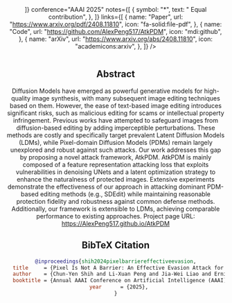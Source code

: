 






<Header
  title={frontmatter.title}
  authors={[
    {
      name: "Chun-Yen Shih",
      url: "",
      notes: ["*", "1", "2"],
    },
    {
      name: "Li-Xuan Peng",
      url: "https://alexpeng517.github.io/",
      notes: ["*", "1"],
    },
    {
      name: "Jia-Wei Liao",
      url: "https://jwliao1209.github.io/",
      notes: ["*", "1", "2"],
    },
    {
      name: "Ernie Chu",
      url: "https://www.cs.jhu.edu/~schu23/",
      notes: ["*", "3"],
    },
    {
      name: "Cheng-Fu Chou",
      url: "https://www.csie.ntu.edu.tw/~ccf/",
      notes: ["2"],
    },
    {
      name: "Jun-Cheng Chen",
      url: "https://homepage.citi.sinica.edu.tw/pages/pullpull/",
      notes: ["1"],
    },
  ]}
  institutions={[
    {
      name: "Research Center for Information Technology Innovation, Academia Sinica",
      notes: ["1"],
      logo: citi_logo,
    },
    {
      name: "National Tawian University",
      notes: ["2"],
      logo: ntu_logo,
    },
    {
      name: "Johns Hopkins University",
      notes: ["3"],
      logo: jhu_logo,
    }

  ]}
  conference="AAAI 2025"
  notes={[
    {
      symbol: "*",
      text: " Equal contribution",
    },
  ]}
  links={[
    {
      name: "Paper",
      url: "https://www.arxiv.org/pdf/2408.11810",
      icon: "fa-solid:file-pdf",
    },
    {
      name: "Code",
      url: "https://github.com/AlexPeng517/AtkPDM",
      icon: "mdi:github",
    },
    {
      name: "arXiv",
      url: "https://www.arxiv.org/abs/2408.11810",
      icon: "academicons:arxiv",
    },
  ]}
  />

<Figure caption="<b>Figure. Qualitative results compared to the previous methods.</b> Our adversarial images can effectively corrupt the edited results without significant fidelity decrease. The same column shares the same random seed for fair comparisons.">
    <Image source={teaser} width="1000" altText="teaser"/>
</Figure>



## Abstract

Diffusion Models have emerged as powerful generative models for high-quality image synthesis, with many subsequent image editing techniques based on them. However, the ease of text-based image editing introduces significant risks, such as malicious editing for scams or intellectual property infringement. Previous works have attempted to safeguard images from diffusion-based editing by adding imperceptible perturbations. These methods are costly and specifically target prevalent Latent Diffusion Models (LDMs), while Pixel-domain Diffusion Models (PDMs) remain largely unexplored and robust against such attacks. Our work addresses this gap by proposing a novel attack framework, AtkPDM. AtkPDM is mainly composed of a feature representation attacking loss that exploits vulnerabilities in denoising UNets and a latent optimization strategy to enhance the naturalness of protected images. Extensive experiments demonstrate the effectiveness of our approach in attacking dominant PDM-based editing methods (e.g., SDEdit) while maintaining reasonable protection fidelity and robustness against common defense methods. Additionally, our framework is extensible to LDMs, achieving comparable performance to existing approaches. Project page URL: https://AlexPeng517.github.io/AtkPDM



## BibTeX Citation

```bibtex
@inproceedings{shih2024pixelbarriereffectiveevasion,
  title     = {Pixel Is Not A Barrier: An Effective Evasion Attack for Pixel-Domain Diffusion Models},
  author    = {Chun-Yen Shih and Li-Xuan Peng and Jia-Wei Liao and Ernie Chu and Cheng-Fu Chou and Jun-Cheng Chen},
  booktitle = {Annual AAAI Conference on Artificial Intelligence (AAAI)},
  year      = {2025},
}
```